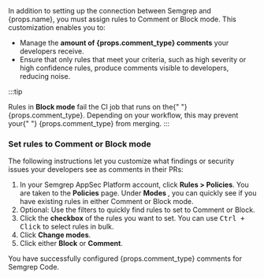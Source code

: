 <span>
  In addition to setting up the connection between Semgrep and {props.name}, you
  must assign rules to Comment or Block mode. This customization enables you to:
</span>

- <span>
    Manage the <strong>amount of {props.comment_type} comments</strong> your
    developers receive.
  </span>
- Ensure that only rules that meet your criteria, such as high severity or high confidence rules, produce comments visible to developers, reducing noise.

:::tip

<span>
  Rules in <strong>Block mode</strong> fail the CI job that runs on the{" "}
  {props.comment_type}. Depending on your workflow, this may prevent your{" "}
  {props.comment_type} from merging.
</span>
:::

### Set rules to Comment or Block mode

The following instructions let you customize what findings or security issues your developers see as comments in their PRs:

1. In your Semgrep AppSec Platform account, click **Rules > Policies**. You are taken to the **Policies** page. Under **Modes <i class="fa-solid fa-gear"></i>**, you can quickly see if you have existing rules in either Comment or Block mode.
1. Optional: Use the filters to quickly find rules to set to Comment or Block.
1. Click the **<i class="fa-solid fa-square-check"></i> checkbox** of the rules you want to set. You can use <kbd>Ctrl + Click</kbd> to select rules in bulk.
1. Click **Change modes**.
1. Click either **Block** or **Comment**.

<span>
  You have successfully configured {props.comment_type} comments for Semgrep
  Code.
</span>
<br />
<br />
